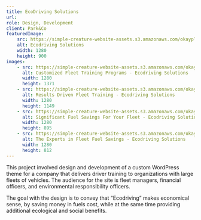 ```yaml
---
title: EcoDriving Solutions
url:
role: Design, Development
client: Park&Co
featuredImage:
    src: https://simple-creature-website-assets.s3.amazonaws.com/okayplus/projects/ecodriving-solutions/ecodriving-solutions.jpg
    alt: Ecodriving Solutions
    width: 1280
    height: 900
images:
    - src: https://simple-creature-website-assets.s3.amazonaws.com/okayplus/projects/ecodriving-solutions/Customized-Fleet-Training-Programs-Ecodriving-Solutions.png
      alt: Customized Fleet Training Programs - Ecodriving Solutions
      width: 1280
      height: 1371
    - src: https://simple-creature-website-assets.s3.amazonaws.com/okayplus/projects/ecodriving-solutions/Results-Driven-Fleet-Training-Ecodriving-Solutions.png
      alt: Results Driven Fleet Training - Ecodriving Solutions
      width: 1280
      height: 1149
    - src: https://simple-creature-website-assets.s3.amazonaws.com/okayplus/projects/ecodriving-solutions/Significant-Fuel-Savings-For-Your-Fleet-Ecodriving-Solutions.png
      alt: Significant Fuel Savings For Your Fleet - Ecodriving Solutions
      width: 1280
      height: 895
    - src: https://simple-creature-website-assets.s3.amazonaws.com/okayplus/projects/ecodriving-solutions/The-Experts-in-Fleet-Fuel-Savings-Ecodriving-Solutions.png
      alt: The Experts in Fleet Fuel Savings - Ecodriving Solutions
      width: 1280
      height: 812
---
```


This project involved design and development of a custom WordPress theme for a company that delivers driver training to organizations with large fleets of vehicles. The audience for the site is fleet managers, financial officers, and environmental responsibility officers.

The goal with the design is to convey that “Ecodriving” makes economical sense, by saving money in fuels cost, while at the same time providing additional ecological and social benefits.
